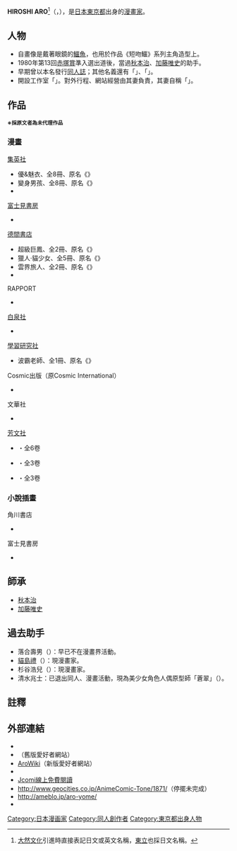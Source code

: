 {{NotChineseTitle|time=2015-12-14T04:35:35+00:00}}
{{Infobox ACG creator
|name=HIROSHI ARO
|image_name=
|width=
|caption=
|job=漫畫家
|job2=
*{{lang|ja|デジタルアーツ東京講師}}
|romaji=Aro Hiroshi
|birthname= {{lang|ja|田母神 慈宏（たもがみ よしひろ）}}
|other_name={{lang|ja|ばたぁ健（ばたぁけん）<br />片今羅人（かたいまらひと）}}
|nickname=
|foreign_name={{lang|ja|あろ ひろし}}
|english_name=Hiroshi Aro 
|sex=男
|date of birth={{Birth date and age|1959|5|15}}
|place of birth=[[東京都|東京都]]
|date of death=
|place of death=
|nationality={{JPN}}
|residence=
|height=
|weight=
|blood_type=Ｏ
|spouse=
|relatives=
|doujin_circle = {{lang|ja|貸本家}}
|subordinate={{lang|ja|スタヂオぱらのい屋}}
|website=[http://1st.geocities.jp/paranoiya_arohiroshi/ {{lang|ja|あろひろしの本認ぶぎうぎサイト}}]
|educate=
|past=
|work=
*優&魅衣
*變身男孩
|award=
*第13回赤塚賞準入選
}}
{{japanese|japanese=田母神 慈宏|kana=たもじ よしひろ|romaji=Tamogami Yoshihiro}}
'''HIROSHI ARO'''<ref>[[大然文化|大然文化]]引進時直接表記日文或英文名稱，[[東立|東立]]也採日文名稱。</ref>（{{jpn|hg=あろ ひろし}}，{{bd|1959年|5月15日|catIdx=Aro Hiroshi}}），是[[日本|日本]][[東京都|東京都]]出身的[[漫畫家|漫畫家]]。

== 人物 ==
*自畫像是戴著眼鏡的[[鱷魚|鱷魚]]，也用於作品《短吻鱷》系列主角造型上。
*1980年第13回[[赤塚賞|赤塚賞]]準入選出道後，當過[[秋本治|秋本治]]、[[加藤唯史|加藤唯史]]的助手。
*早期曾以本名發行[[同人誌|同人誌]]；其他名義還有「{{lang|ja|ばたぁ健}}」、「{{lang|ja|片今羅人}}」。
*開設工作室「{{lang|ja|スタヂオぱらのい屋}}」。對外行程、網站經營由其妻負責，其妻自稱「{{lang|ja|あろ嫁}}」。

== 作品 ==
<div class="notice metadata"  id="spoiler"><small>'''※採原文者為未代理作品'''</small></div>
=== 漫畫 ===
;[[集英社|集英社]]
*優&魅衣、全8冊、原名《{{lang|ja|{{link-ja|優&魅衣|優&魅衣}}}}》
*變身男孩、全8冊、原名《{{lang|ja|{{link-ja|变身男孩 (Hiroshi Aro漫画)|ふたば君チェンジ|ふたば君チェンジ}}}}》
*{{lang|ja|ぶぎ♡うぎアリゲーター→BOOGIE WOOGIE ALLIGATOR・全1巻（集英社→ホーム社）
* おみそれ! トラぶりっ娘
** おみそれ! トラぶりっ娘DX
* {{link-ja|非常少年探検隊|とっても少年探検隊}}
** とっても少年探検隊II
* [[郡治安官|郡治安官]]・全2巻
* {{link-ja|Paranoi屋劇場|ぱらのい屋劇場}}・全2巻
* [[ツみがわりアクシデンツ|ツみがわりアクシデンツ]]・全1巻
* みこと日記（ダイアリー）・全1巻}}

;[[富士見書房|富士見書房]]
* {{lang|ja|TRICK STER・全1巻（富士見書房→[[角川書店|角川書店]]）}}

;[[德間書店|德間書店]]
*超級巨鳳、全2冊、原名《{{link-ja|MORUMO 1/10|MORUMO 1/10}}》
*獵人·貓少女、全5冊、原名《{{lang|ja|{{link-ja|獵人·貓少女|ハンター・キャッツ|ハンター・キャッツ}}}}》
*雲界旅人、全2冊、原名《{{lang|ja|雲界の旅人}}》
* {{lang|ja|若奥さまのア・ブ・ナ・イ趣味・全1巻}}

;RAPPORT
* {{lang|ja|あろひろし作品集
*# 封印
*# たからもの
*# 恋は芙蘭 
*# ぱらのい屋劇場［壱］
*# ぱらのい屋劇場［弐］
*# ちょっち お・と・な 
*# マジカル☆ヤンキー}}

;[[白泉社|白泉社]]
* {{lang|ja|無敵英雄エスガイヤー・全1巻}}

;[[學習研究社|學習研究社]]
*波霸老師、全1冊、原名《{{lang|ja|ソリャナイゼみるきぃライフ}}》

;Cosmic出版（原Cosmic International）
* {{lang|ja|桃色物件（ピンクハウス）・全3巻
* おっきくなぁれ・全1巻}}

;文華社
* {{lang|ja|科学の女体盛り・全1巻
* めい探偵網笠栗須!!・全1巻}}

;[[芳文社|芳文社]]
* {{link-ja|我的社長Sama|ボクの社長サマ}}・全6卷
* {{link-ja|Yome Yome Kanata|よめヨメかなたさん}}・全3卷
* {{link-ja|妖怪！鬼魂分校|妖こそ!うつつの分校}}・全3卷

=== 小說插畫 ===
;角川書店
* {{lang|ja|{{link-ja|魔獣戦士月神・Varuga|魔獣戦士ルナ・ヴァルガー}}・第1-9巻}}

;富士見書房
* {{lang|ja|ハイパータイマー・ネーナ「あやうしDNA」}}

== 師承 ==
*[[秋本治|秋本治]]
*[[加藤唯史|加藤唯史]]

== 過去助手 ==
*落合壽男（{{lang|ja|落合寿男→落合ひさお}}）：早已不在漫畫界活動。
*[[貓島禮|貓島禮]]（{{lang|ja|猫島礼}}）：現漫畫家。
*杉谷浩兒（{{lang|ja|杉谷浩児→すぎたにこうじ→すぎたにコージ}}）：現漫畫家。
*清水兆士：已退出同人、漫畫活動，現為美少女角色人偶原型師「蒼翠」（{{lang|ja|蒼翠}}）。

== 註釋 ==
{{Reflist}}

== 外部連結 ==
* [https://web.archive.org/web/20101020055447/http://1st.geocities.jp/paranoiya_arohiroshi/ {{lang|ja|あろひろしの本認ぶぎうぎサイト}}]
* [http://paranoia.s5.xrea.com/ {{lang|ja|原野否学園}}]（舊版愛好者網站）
* [https://web.archive.org/web/20160304072836/http://paranoia.s5.xrea.com/arowiki/ AroWiki]（新版愛好者網站）
* {{twitter|arohiroshi}}
* [http://www.j-comi.jp/title/index/query:あろひろし Jcomi線上免費閱讀]{{Wayback|url=http://www.j-comi.jp/title/index/query: |date=20130311215444 }}
* http://www.geocities.co.jp/AnimeComic-Tone/1871/{{Wayback|url=http://www.geocities.co.jp/AnimeComic-Tone/1871/ |date=20160304223652 }}（停擺未完成）
* http://ameblo.jp/aro-yome/{{Wayback|url=http://ameblo.jp/aro-yome/ |date=20130110002632 }}
* {{lang|ja|{{twitter|aroyome|あろ嫁}}}}
{{Authority control}}
{{DEFAULTSORT:Aro Hiroshi}}
[[Category:日本漫画家|Category:日本漫画家]]
[[Category:同人創作者|Category:同人創作者]]
[[Category:東京都出身人物|Category:東京都出身人物]]